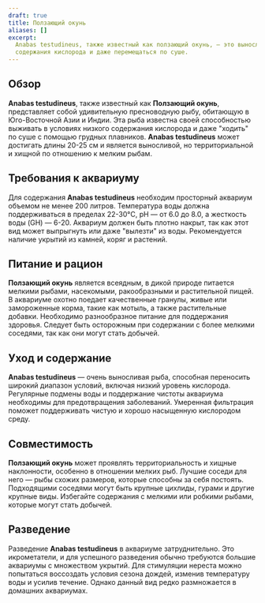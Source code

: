 ```yaml
---
draft: true
title: Ползающий окунь
aliases: []
excerpt:
  Anabas testudineus, также известный как ползающий окунь, — это выносливая рыба, способная выживать в условиях низкого
  содержания кислорода и даже перемещаться по суше.
---
```


## Обзор

**Anabas testudineus**, также известный как **Ползающий окунь**, представляет собой удивительную пресноводную рыбу,
обитающую в Юго-Восточной Азии и Индии. Эта рыба известна своей способностью выживать в условиях низкого содержания
кислорода и даже "ходить" по суше с помощью грудных плавников. **Anabas testudineus** может достигать длины 20-25 см и
является выносливой, но территориальной и хищной по отношению к мелким рыбам.

## Требования к аквариуму

Для содержания **Anabas testudineus** необходим просторный аквариум объемом не менее 200 литров. Температура воды должна
поддерживаться в пределах 22-30°C, pH — от 6.0 до 8.0, а жесткость воды (GH) — 6-20. Аквариум должен быть плотно накрыт,
так как этот вид может выпрыгнуть или даже "вылезти" из воды. Рекомендуется наличие укрытий из камней, коряг и растений.

## Питание и рацион

**Ползающий окунь** является всеядным, в дикой природе питается мелкими рыбами, насекомыми, ракообразными и растительной
пищей. В аквариуме охотно поедает качественные гранулы, живые или замороженные корма, такие как мотыль, а также
растительные добавки. Необходимо разнообразное питание для поддержания здоровья. Следует быть осторожным при содержании
с более мелкими соседями, так как они могут стать добычей.

## Уход и содержание

**Anabas testudineus** — очень выносливая рыба, способная переносить широкий диапазон условий, включая низкий уровень
кислорода. Регулярные подмены воды и поддержание чистоты аквариума необходимы для предотвращения заболеваний. Умеренная
фильтрация поможет поддерживать чистую и хорошо насыщенную кислородом среду.

## Совместимость

**Ползающий окунь** может проявлять территориальность и хищные наклонности, особенно в отношении мелких рыб. Лучшие
соседи для него — рыбы схожих размеров, которые способны за себя постоять. Подходящими соседями могут быть крупные
цихлиды, гурами и другие крупные виды. Избегайте содержания с мелкими или робкими рыбами, которые могут стать добычей.

## Разведение

Разведение **Anabas testudineus** в аквариуме затруднительно. Это икрометатели, и для успешного разведения обычно
требуются большие аквариумы с множеством укрытий. Для стимуляции нереста можно попытаться воссоздать условия сезона
дождей, изменив температуру воды и усилив течение. Однако данный вид редко размножается в домашних аквариумах.
